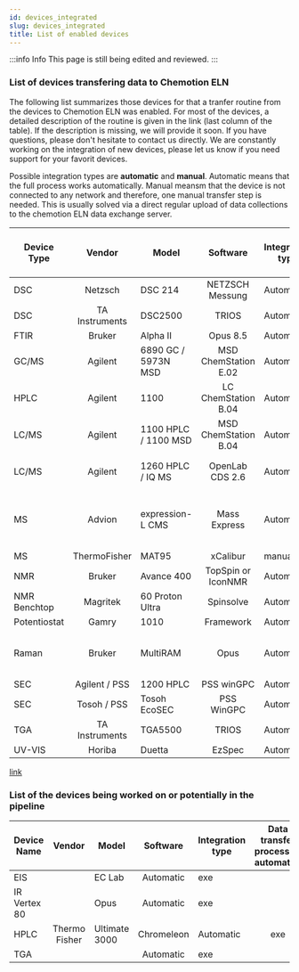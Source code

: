 ```yaml
---
id: devices_integrated
slug: devices_integrated
title: List of enabled devices
---
```


:::info Info
This page is still being edited and reviewed.
:::

### List of devices transfering data to Chemotion ELN

The following list summarizes those devices for that a tranfer routine from the devices to Chemotion ELN was enabled. For most of the devices, a detailed description of the routine is given in the link (last column of the table). If the description is missing, we will provide it soon. If you have questions, please don't hesitate to contact us directly. We are constantly working on the integration of new devices, please let us know if you need support for your favorit devices. 

Possible integration types are **automatic** and **manual**. Automatic means that the full process works automatically. Manual meansm that the device is not connected to any network and therefore, one manual transfer step is needed. This is usually solved via a direct regular upload of data collections to the chemotion ELN data exchange server. 

| Device Type | Vendor | Model | Software | Integration type | Data transfer process (if automatic) | link to details|
|---|:---:|---|:---:|---|:---:|---|
| DSC | Netzsch | DSC 214 | NETZSCH Messung | Automatic | exe | link |
| DSC | TA Instruments | DSC2500 | TRIOS | Automatic | exe | link |
| FTIR | Bruker | Alpha II | Opus 8.5 | Automatic | exe | link |
| GC/MS | Agilent | 6890 GC / 5973N MSD | MSD ChemStation E.02 | Automatic | ChemStation Macro | link |
| HPLC | Agilent | 1100 | LC ChemStation B.04 | Automatic | ChemStation Macro | link |
| LC/MS | Agilent | 1100 HPLC / 1100 MSD | MSD ChemStation B.04 | Automatic | ChemStation Macro | link |
| LC/MS | Agilent | 1260 HPLC / IQ MS | OpenLab CDS 2.6 | Automatic | Post Processing + exe | link |
| MS | Advion | expression-L CMS | Mass Express | Automatic | Advion conversion + Powershell Script | link |
| MS | ThermoFisher | MAT95 | xCalibur | manual |  | link |
| NMR | Bruker | Avance 400 | TopSpin or IconNMR | Automatic | email | link |
| NMR Benchtop | Magritek | 60 Proton Ultra | Spinsolve | Automatic | Powershell script | |Benchtop NMR | Magritek | Spinsolve | Automatic | Powershell script | <a href="https://www.chemotion.net/chemotionsaurus/docs/eln/devices/devices_nmr_magritek"> |
| Potentiostat | Gamry | 1010 | Framework | Automatic | exe | link |
| Raman | Bruker | MultiRAM | Opus  | Automatic | OPUS Macro + Powershell script | link |
| SEC | Agilent / PSS | 1200 HPLC | PSS winGPC | Automatic | exe | link |
| SEC | Tosoh / PSS | Tosoh EcoSEC | PSS WinGPC | Automatic | exe | link |
| TGA | TA Instruments | TGA5500 | TRIOS | Automatic | exe | link |
| UV-VIS | Horiba | Duetta | EzSpec | Automatic | exe | link |

[link](https://www.chemotion.net/chemotionsaurus/docs/eln/devices/devices_nmr_magritek)

### List of the devices being worked on or potentially in the pipeline

| Device Name | Vendor | Model | Software | Integration type | Data transfer process (if automatic) |
|---|:---:|---|:---:|---|:---:|
| EIS |  | EC Lab | Automatic | exe |
| IR Vertex 80 |  | Opus | Automatic | exe |
| HPLC | Thermo Fisher | Ultimate 3000 | Chromeleon | Automatic | exe |
| TGA | | | Automatic | exe |
